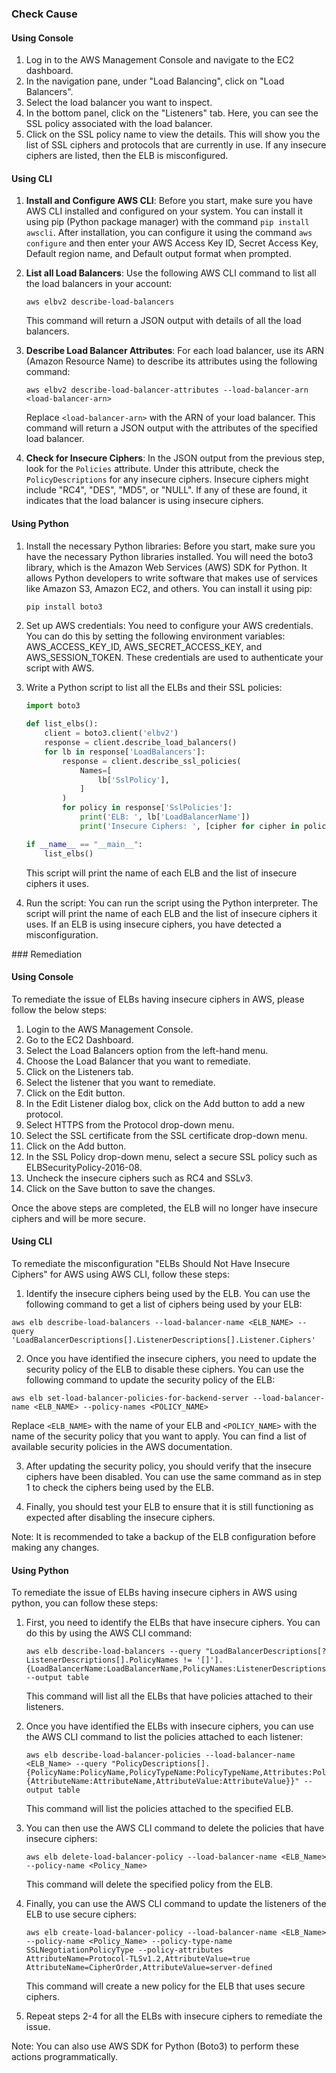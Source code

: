 

<Tabs><Tab title='Cause'>
### Check Cause

#### Using Console

1. Log in to the AWS Management Console and navigate to the EC2 dashboard.
2. In the navigation pane, under "Load Balancing", click on "Load Balancers".
3. Select the load balancer you want to inspect.
4. In the bottom panel, click on the "Listeners" tab. Here, you can see the SSL policy associated with the load balancer.
5. Click on the SSL policy name to view the details. This will show you the list of SSL ciphers and protocols that are currently in use. If any insecure ciphers are listed, then the ELB is misconfigured.

#### Using CLI

1. **Install and Configure AWS CLI**: Before you start, make sure you have AWS CLI installed and configured on your system. You can install it using pip (Python package manager) with the command `pip install awscli`. After installation, you can configure it using the command `aws configure` and then enter your AWS Access Key ID, Secret Access Key, Default region name, and Default output format when prompted.

2. **List all Load Balancers**: Use the following AWS CLI command to list all the load balancers in your account:

    ```
    aws elbv2 describe-load-balancers
    ```

    This command will return a JSON output with details of all the load balancers.

3. **Describe Load Balancer Attributes**: For each load balancer, use its ARN (Amazon Resource Name) to describe its attributes using the following command:

    ```
    aws elbv2 describe-load-balancer-attributes --load-balancer-arn <load-balancer-arn>
    ```

    Replace `<load-balancer-arn>` with the ARN of your load balancer. This command will return a JSON output with the attributes of the specified load balancer.

4. **Check for Insecure Ciphers**: In the JSON output from the previous step, look for the `Policies` attribute. Under this attribute, check the `PolicyDescriptions` for any insecure ciphers. Insecure ciphers might include "RC4", "DES", "MD5", or "NULL". If any of these are found, it indicates that the load balancer is using insecure ciphers.

#### Using Python

1. Install the necessary Python libraries: Before you start, make sure you have the necessary Python libraries installed. You will need the boto3 library, which is the Amazon Web Services (AWS) SDK for Python. It allows Python developers to write software that makes use of services like Amazon S3, Amazon EC2, and others. You can install it using pip:

   ```python
   pip install boto3
   ```

2. Set up AWS credentials: You need to configure your AWS credentials. You can do this by setting the following environment variables: AWS_ACCESS_KEY_ID, AWS_SECRET_ACCESS_KEY, and AWS_SESSION_TOKEN. These credentials are used to authenticate your script with AWS.

3. Write a Python script to list all the ELBs and their SSL policies:

   ```python
   import boto3

   def list_elbs():
       client = boto3.client('elbv2')
       response = client.describe_load_balancers()
       for lb in response['LoadBalancers']:
           response = client.describe_ssl_policies(
               Names=[
                   lb['SslPolicy'],
               ]
           )
           for policy in response['SslPolicies']:
               print('ELB: ', lb['LoadBalancerName'])
               print('Insecure Ciphers: ', [cipher for cipher in policy['Ciphers'] if not cipher['IsDefaultCiphers']])
   
   if __name__ == "__main__":
       list_elbs()
   ```
   
   This script will print the name of each ELB and the list of insecure ciphers it uses.

4. Run the script: You can run the script using the Python interpreter. The script will print the name of each ELB and the list of insecure ciphers it uses. If an ELB is using insecure ciphers, you have detected a misconfiguration.

</Tab>

<Tab title='Remediation'>
### Remediation

#### Using Console

To remediate the issue of ELBs having insecure ciphers in AWS, please follow the below steps:

1. Login to the AWS Management Console.
2. Go to the EC2 Dashboard.
3. Select the Load Balancers option from the left-hand menu.
4. Choose the Load Balancer that you want to remediate.
5. Click on the Listeners tab.
6. Select the listener that you want to remediate.
7. Click on the Edit button.
8. In the Edit Listener dialog box, click on the Add button to add a new protocol.
9. Select HTTPS from the Protocol drop-down menu.
10. Select the SSL certificate from the SSL certificate drop-down menu.
11. Click on the Add button.
12. In the SSL Policy drop-down menu, select a secure SSL policy such as ELBSecurityPolicy-2016-08.
13. Uncheck the insecure ciphers such as RC4 and SSLv3.
14. Click on the Save button to save the changes.

Once the above steps are completed, the ELB will no longer have insecure ciphers and will be more secure.

#### Using CLI

To remediate the misconfiguration "ELBs Should Not Have Insecure Ciphers" for AWS using AWS CLI, follow these steps:

1. Identify the insecure ciphers being used by the ELB. You can use the following command to get a list of ciphers being used by your ELB:

```
aws elb describe-load-balancers --load-balancer-name <ELB_NAME> --query 'LoadBalancerDescriptions[].ListenerDescriptions[].Listener.Ciphers'
```

2. Once you have identified the insecure ciphers, you need to update the security policy of the ELB to disable these ciphers. You can use the following command to update the security policy of the ELB:

```
aws elb set-load-balancer-policies-for-backend-server --load-balancer-name <ELB_NAME> --policy-names <POLICY_NAME>
```

Replace `<ELB_NAME>` with the name of your ELB and `<POLICY_NAME>` with the name of the security policy that you want to apply. You can find a list of available security policies in the AWS documentation.

3. After updating the security policy, you should verify that the insecure ciphers have been disabled. You can use the same command as in step 1 to check the ciphers being used by the ELB.

4. Finally, you should test your ELB to ensure that it is still functioning as expected after disabling the insecure ciphers.

Note: It is recommended to take a backup of the ELB configuration before making any changes.

#### Using Python

To remediate the issue of ELBs having insecure ciphers in AWS using python, you can follow these steps:

1. First, you need to identify the ELBs that have insecure ciphers. You can do this by using the AWS CLI command:

   ```
   aws elb describe-load-balancers --query "LoadBalancerDescriptions[?ListenerDescriptions[].PolicyNames != '[]'].{LoadBalancerName:LoadBalancerName,PolicyNames:ListenerDescriptions[].PolicyNames}" --output table
   ```

   This command will list all the ELBs that have policies attached to their listeners.

2. Once you have identified the ELBs with insecure ciphers, you can use the AWS CLI command to list the policies attached to each listener:

   ```
   aws elb describe-load-balancer-policies --load-balancer-name <ELB_Name> --query "PolicyDescriptions[].{PolicyName:PolicyName,PolicyTypeName:PolicyTypeName,Attributes:PolicyAttributeDescriptions[].{AttributeName:AttributeName,AttributeValue:AttributeValue}}" --output table
   ```

   This command will list the policies attached to the specified ELB.

3. You can then use the AWS CLI command to delete the policies that have insecure ciphers:

   ```
   aws elb delete-load-balancer-policy --load-balancer-name <ELB_Name> --policy-name <Policy_Name>
   ```

   This command will delete the specified policy from the ELB.

4. Finally, you can use the AWS CLI command to update the listeners of the ELB to use secure ciphers:

   ```
   aws elb create-load-balancer-policy --load-balancer-name <ELB_Name> --policy-name <Policy_Name> --policy-type-name SSLNegotiationPolicyType --policy-attributes AttributeName=Protocol-TLSv1.2,AttributeValue=true AttributeName=CipherOrder,AttributeValue=server-defined
   ```

   This command will create a new policy for the ELB that uses secure ciphers.

5. Repeat steps 2-4 for all the ELBs with insecure ciphers to remediate the issue.

Note: You can also use AWS SDK for Python (Boto3) to perform these actions programmatically.


</Tab>
</Tabs>